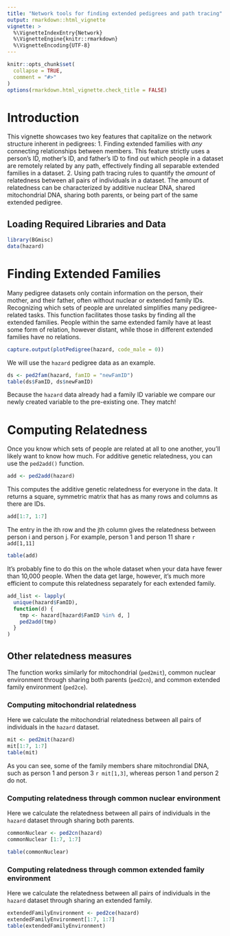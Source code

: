 ---
title: "Network tools for finding extended pedigrees and path tracing"
output: rmarkdown::html_vignette
vignette: >
  %\VignetteIndexEntry{Network}
  %\VignetteEngine{knitr::rmarkdown}
  %\VignetteEncoding{UTF-8}
---

```{r, include = FALSE}
knitr::opts_chunk$set(
  collapse = TRUE,
  comment = "#>"
)
options(rmarkdown.html_vignette.check_title = FALSE)
```


# Introduction

This vignette showcases two key features that capitalize on the network structure inherent in pedigrees:
1. Finding extended families with *any* connecting relationships between members. This feature strictly uses a person's ID, mother's ID, and father's ID to find out which people in a dataset are remotely related by any path, effectively finding all separable extended families in a dataset.
2. Using path tracing rules to quantify the *amount* of relatedness between all pairs of individuals in a dataset. The amount of relatedness can be characterized by additive nuclear DNA, shared mitochondrial DNA, sharing both parents, or being part of the same extended pedigree.


## Loading Required Libraries and Data

```{r setup}
library(BGmisc)
data(hazard)
```

# Finding Extended Families

Many pedigree datasets only contain information on the person, their mother, and their father, often without nuclear or extended family IDs.  Recognizing which sets of people are unrelated simplifies many pedigree-related tasks. This function facilitates those tasks by finding all the extended families.  People within the same extended family have at least some form of relation, however distant, while those in different extended families have no relations.

```{r, echo=FALSE, results='hide', out.width='50%', fig.cap="Hazard Pedigree"}
capture.output(plotPedigree(hazard, code_male = 0))
```


We will use the `hazard` pedigree data as an example.

```{r}

ds <- ped2fam(hazard, famID = "newFamID")
table(ds$FamID, ds$newFamID)


```

Because the `hazard` data already had a family ID variable we compare our newly created variable to the pre-existing one.  They match!


# Computing Relatedness

Once you know which sets of people are related at all to one another, you'll likely want to know how much.  For additive genetic relatedness, you can use the `ped2add()` function.

```{r}
add <- ped2add(hazard)
```

This computes the additive genetic relatedness for everyone in the data.  It returns a square, symmetric matrix that has as many rows and columns as there are IDs.  

```{r}
add[1:7, 1:7]
```


The entry in the ith row and the jth column gives the relatedness between person i and person j. For example, person 1 and person 11 share  `r add[1,11]`

```{r}
table(add)
```

It's probably fine to do this on the whole dataset when your data have fewer than 10,000 people.  When the data get large, however, it's much more efficient to compute this relatedness separately for each extended family.

```{r}
add_list <- lapply(
  unique(hazard$FamID),
  function(d) {
    tmp <- hazard[hazard$FamID %in% d, ]
    ped2add(tmp)
  }
)
```

## Other relatedness measures

The function works similarly for mitochondrial (`ped2mit`), common nuclear environment through sharing both parents (`ped2cn`), and common extended family environment (`ped2ce`).

### Computing mitochondrial relatedness

Here we calculate the mitochondrial relatedness between all pairs of individuals in the `hazard` dataset.

```{r}
mit <- ped2mit(hazard)
mit[1:7, 1:7]
table(mit)
```

As you can see, some of the family members share mitochrondial DNA, such as person 1 and person 3 `r mit[1,3]`, whereas person 1 and person 2 do not.

### Computing relatedness through common nuclear environment

Here we calculate the relatedness between all pairs of individuals in the `hazard` dataset 
through sharing both parents.
```{r}
commonNuclear <- ped2cn(hazard)
commonNuclear [1:7, 1:7]

table(commonNuclear)
```

### Computing relatedness through  common extended family environment

Here we calculate the relatedness between all pairs of individuals in the `hazard` dataset 
through sharing an extended family.
```{r}
extendedFamilyEnvironment <- ped2ce(hazard)
extendedFamilyEnvironment[1:7, 1:7]
table(extendedFamilyEnvironment)
```
